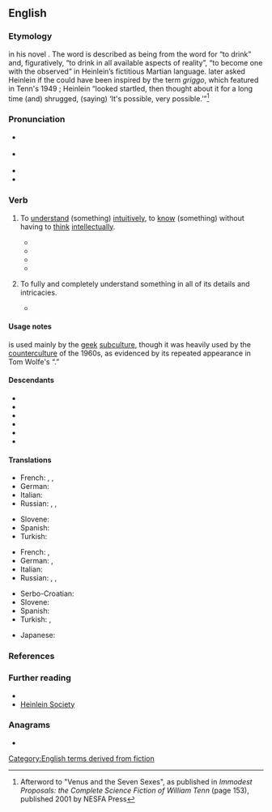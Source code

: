==English==

===Etymology===
{{coinage|en|Rober A. Heinlein|in=1961|nat=American|occ=author|occ2=aeronautical engineer|nobycat=1}} in his novel ''{{w|Stranger in a Strange Land}}''. The word is described as being from the word for “to drink” and, figuratively, “to drink in all available aspects of reality”, “to become one with the observed” in Heinlein’s fictitious Martian language. {{w|William Tenn}} later asked Heinlein if the could have been inspired by the term ''griggo'', which featured in Tenn's 1949 ''{{w|Venus and the Seven Sexes}}''; Heinlein “looked startled, then thought about it for a long time (and) shrugged, (saying) ‘It's possible, very possible.’”<ref name=Tenn>Afterword to "Venus and the Seven Sexes", as published in ''Immodest Proposals: the Complete Science Fiction of William Tenn'' (page 153), published 2001 by NESFA Press</ref>

===Pronunciation===
* {{a|UK}} {{IPA|en|/ˈɡɹɒk/}}
* {{a|US}} {{IPA|en|/ˈɡɹɑk/}}
* {{audio|en|En-au-grok.ogg|Audio (AU)}}
* {{rhymes|en|ɒk}}

===Verb===
{{en-verb}}

# {{lb|en|transitive|slang}} To [[understand]] (something) [[intuitively]], to [[know]] (something) without having to [[think]] [[intellect]]ually.
#: {{troponyms|en|subitize}}
#* {{quote-book
|en
|year=1961
|author=Robert A. Heinlein
|title=Stranger in a Strange Land
|page=107
|passage=I do not '''grok''' all fullness of what I read. In the history written by Master William Shakespeare I found myself full of happiness at the death of Romeo. Then I read on and learned that he had discorporated too soon – or so I thought I '''grokked'''. Why?
}}
#* {{quote-book
|en
|year=1968
|title={{w|The Electric Kool-Aid Acid Test}}
|author=Tom Wolfe
|authorlink=Tom Wolfe
|isbn=9780553380644
|passage='''''Grok'''''―and then it's clear, without anybody having to say it.
}}
#* {{quote-journal
|en
|year=2008
|month=December
|author=Leslie Anthony
|coauthors=
|title=Running from Babylon
|volume=61
|issue=4
|page=116
|magazine=Skiing
|brackets=on
|passage=He freely plucks notions and verbiage from science fiction to describe everything from mountain-related undertakings to political subterfuge – like "'''grok'''", a term from Robert Heinlein's Stranger in a Strange Land, to denote intuitive understanding.
}}
#* {{quote-web
|en
|date=2018-08-02
|author=Kara Swisher
|authorlink=Kara Swisher
|title=The Expensive Education of Mark Zuckerberg and Silicon Valley
|work=New York Times
|url=https://www.nytimes.com/2018/08/02/opinion/the-expensive-education-of-mark-zuckerberg-and-silicon-valley.html
|passage=Because what he never managed to '''grok''' then was that the company he created was destined to become a template for all of humanity, the digital reflection of masses of people across the globe. Including — and especially — the bad ones.}}
# {{lb|en|transitive|slang}} To fully and completely understand something in all of its details and intricacies.
#: {{ux|en|I finally '''grok''' Perl.}}
#: {{ux|en|I find it exceedingly doubtful that any person '''groks''' quantum mechanics.}}
#* {{quote-journal
|en
|year=2008
|month=August
|author=Stanley Bing
|title=New Help for Hodads
|volume=158
|issue=3
|page=152
|magazine=Fortune
|passage=Today we take a few moments to help you '''grok''' some of the ways that victims of TU can up their hipness – if we may use that term without being considered old school.
}}

====Usage notes====
{{m|en|grok|Grok}} is used mainly by the [[geek]] [[subculture]], though it was heavily used by the [[counterculture]] of the 1960s, as evidenced by its repeated appearance in Tom Wolfe's “{{w|The Electric Kool-Aid Acid Test}}.”

====Descendants====
* {{desc|fr|gnoquer|bor=1}}
* {{desc|it|groccare|bor=1}}
* {{desc|ru|гро́кать|bor=1}}
* {{desc|ru|гро́кнуть|bor=1}}
* {{desc|sl|gročiti|bor=1}}
* {{desc|tr|groklamak|bor=1}}

====Translations====
{{trans-top|to have an intuitive understanding}}
* French: {{t+|fr|piger}}, {{t+|fr|capter}}, {{t+|fr|gnoquer}}
* German: {{t+|de|schnallen}}
* Italian: {{t|it|groccare}}
* Russian: {{t|ru|гро́кать|impf}}, {{t+|ru|гро́кнуть|pf}}, {{t+|ru|въезжать|impf}} {{qualifier|slang}}
{{trans-mid}}
* Slovene: {{t+|sl|gročiti}}
* Spanish: {{t+|es|entender}}
* Turkish: {{t+|tr|çakmak}}
{{trans-bottom}}

{{trans-top|to fully understand}}
* French: {{t+|fr|capter}}, {{t+|fr|piger}}
* German: {{t+|de|begreifen}}, {{t+|de|verstehen}}
* Italian: {{t|it|groccare}}
* Russian: {{t|ru|гро́кать|impf}}, {{t+|ru|гро́кнуть|pf}}, {{t+|ru|шарить|impf}} {{qualifier|slang}}
{{trans-mid}}
* Serbo-Croatian: {{t+|sh|proniknuti}}
* Slovene: {{t+|sl|gročiti}}
* Spanish: {{t+|es|pilotar}}
* Turkish: {{t+|tr|anlamak}}, {{t+|tr|kavramak}}
{{trans-bottom}}

{{checktrans-top}}
* Japanese: {{t-check|ja|分かり切る|tr=wakarikiru|sc=Jpan}}
{{trans-mid}}
{{trans-bottom}}

===References===
<references/>

===Further reading===
* {{pedia}}
* [http://www.heinleinsociety.org/ Heinlein Society]

===Anagrams===
* {{anagrams|en|a=gkor|gork}}

[[Category:English terms derived from fiction]]